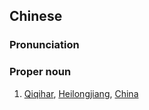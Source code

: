 ==Chinese==
{{zh-forms|s=齐齐哈尔|gloss=-}}
{{wikipedia|lang=zh}}

===Pronunciation===
{{zh-pron
|m=Qíqíhā'ěr
|c=cai4 cai4 haa1 ji5
|cat=pn
}}

===Proper noun===
{{zh-proper noun}}

# [[Qiqihar]], [[Heilongjiang]], [[China]]

{{zh-cat|Cities}}